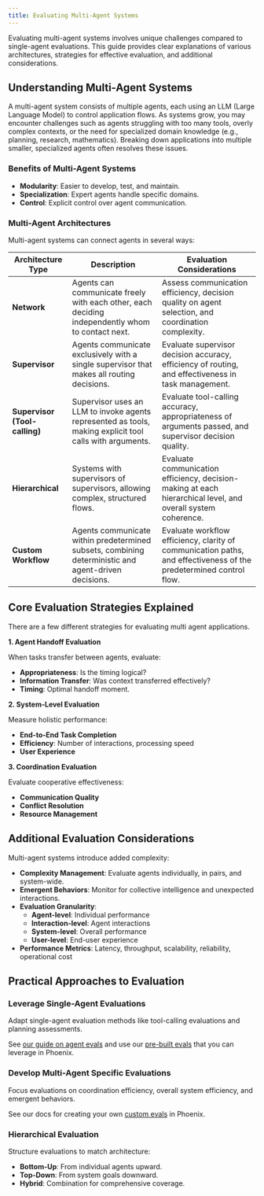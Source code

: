 ```yaml
---
title: Evaluating Multi-Agent Systems
---
```


Evaluating multi-agent systems involves unique challenges compared to single-agent evaluations. This guide provides clear explanations of various architectures, strategies for effective evaluation, and additional considerations.

## Understanding Multi-Agent Systems

A multi-agent system consists of multiple agents, each using an LLM (Large Language Model) to control application flows. As systems grow, you may encounter challenges such as agents struggling with too many tools, overly complex contexts, or the need for specialized domain knowledge (e.g., planning, research, mathematics). Breaking down applications into multiple smaller, specialized agents often resolves these issues.

### Benefits of Multi-Agent Systems

* **Modularity**: Easier to develop, test, and maintain.
* **Specialization**: Expert agents handle specific domains.
* **Control**: Explicit control over agent communication.

### Multi-Agent Architectures

Multi-agent systems can connect agents in several ways:

| Architecture Type          | Description                                                                                               | Evaluation Considerations                                                                                  |
|----------------------------|-----------------------------------------------------------------------------------------------------------|------------------------------------------------------------------------------------------------------------|
| **Network**                | Agents can communicate freely with each other, each deciding independently whom to contact next.          | Assess communication efficiency, decision quality on agent selection, and coordination complexity.          |
| **Supervisor**             | Agents communicate exclusively with a single supervisor that makes all routing decisions.                 | Evaluate supervisor decision accuracy, efficiency of routing, and effectiveness in task management.         |
| **Supervisor (Tool-calling)** | Supervisor uses an LLM to invoke agents represented as tools, making explicit tool calls with arguments. | Evaluate tool-calling accuracy, appropriateness of arguments passed, and supervisor decision quality.       |
| **Hierarchical**           | Systems with supervisors of supervisors, allowing complex, structured flows.                             | Evaluate communication efficiency, decision-making at each hierarchical level, and overall system coherence. |
| **Custom Workflow**        | Agents communicate within predetermined subsets, combining deterministic and agent-driven decisions.      | Evaluate workflow efficiency, clarity of communication paths, and effectiveness of the predetermined control flow. |

## Core Evaluation Strategies Explained

There are a few different strategies for evaluating multi agent applications.

**1. Agent Handoff Evaluation**

When tasks transfer between agents, evaluate:

* **Appropriateness**: Is the timing logical?
* **Information Transfer**: Was context transferred effectively?
* **Timing**: Optimal handoff moment.

**2. System-Level Evaluation**

Measure holistic performance:

* **End-to-End Task Completion**
* **Efficiency**: Number of interactions, processing speed
* **User Experience**

**3. Coordination Evaluation**

Evaluate cooperative effectiveness:

* **Communication Quality**
* **Conflict Resolution**
* **Resource Management**

## Additional Evaluation Considerations

Multi-agent systems introduce added complexity:

* **Complexity Management**: Evaluate agents individually, in pairs, and system-wide.
* **Emergent Behaviors**: Monitor for collective intelligence and unexpected interactions.
* **Evaluation Granularity**:
  * **Agent-level**: Individual performance
  * **Interaction-level**: Agent interactions
  * **System-level**: Overall performance
  * **User-level**: End-user experience
* **Performance Metrics**: Latency, throughput, scalability, reliability, operational cost

## Practical Approaches to Evaluation

### Leverage Single-Agent Evaluations

Adapt single-agent evaluation methods like tool-calling evaluations and planning assessments.

See [our guide on agent evals](/phoenix/evaluation/llm-evals/agent-evaluation) and use our [pre-built evals](/phoenix/evaluation/how-to-evals/running-pre-tested-evals) that you can leverage in Phoenix.

### Develop Multi-Agent Specific Evaluations

Focus evaluations on coordination efficiency, overall system efficiency, and emergent behaviors.

See our docs for creating your own [custom evals](/phoenix/evaluation/how-to-evals/bring-your-own-evaluator) in Phoenix.&#x20;

### Hierarchical Evaluation

Structure evaluations to match architecture:

* **Bottom-Up**: From individual agents upward.
* **Top-Down**: From system goals downward.
* **Hybrid**: Combination for comprehensive coverage.